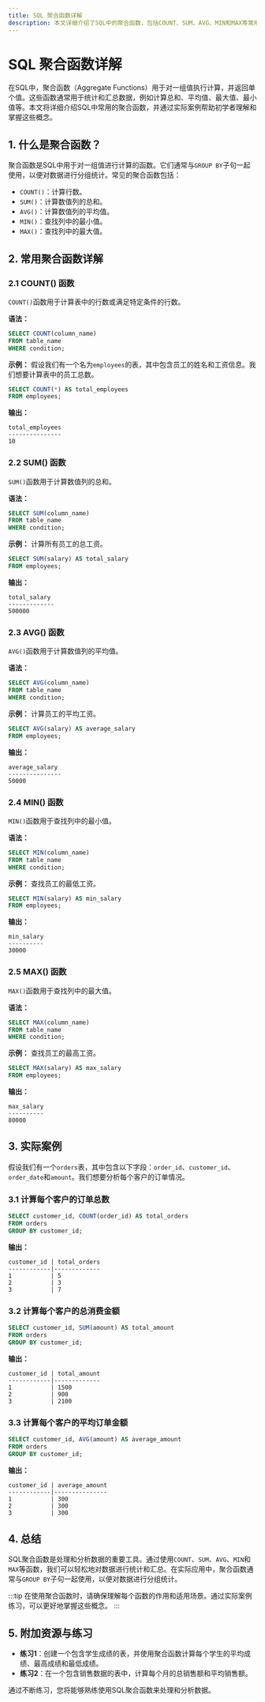```yaml
---
title: SQL 聚合函数详解
description: 本文详细介绍了SQL中的聚合函数，包括COUNT、SUM、AVG、MIN和MAX等常用函数的使用方法，并通过实际案例帮助初学者理解和掌握这些概念。
---
```


# SQL 聚合函数详解

在SQL中，聚合函数（Aggregate Functions）用于对一组值执行计算，并返回单个值。这些函数通常用于统计和汇总数据，例如计算总和、平均值、最大值、最小值等。本文将详细介绍SQL中常用的聚合函数，并通过实际案例帮助初学者理解和掌握这些概念。

## 1. 什么是聚合函数？

聚合函数是SQL中用于对一组值进行计算的函数。它们通常与`GROUP BY`子句一起使用，以便对数据进行分组统计。常见的聚合函数包括：

- `COUNT()`：计算行数。
- `SUM()`：计算数值列的总和。
- `AVG()`：计算数值列的平均值。
- `MIN()`：查找列中的最小值。
- `MAX()`：查找列中的最大值。

## 2. 常用聚合函数详解

### 2.1 COUNT() 函数

`COUNT()`函数用于计算表中的行数或满足特定条件的行数。

**语法：**
```sql
SELECT COUNT(column_name)
FROM table_name
WHERE condition;
```

**示例：**
假设我们有一个名为`employees`的表，其中包含员工的姓名和工资信息。我们想要计算表中的员工总数。

```sql
SELECT COUNT(*) AS total_employees
FROM employees;
```

**输出：**
```
total_employees
---------------
10
```

### 2.2 SUM() 函数

`SUM()`函数用于计算数值列的总和。

**语法：**
```sql
SELECT SUM(column_name)
FROM table_name
WHERE condition;
```

**示例：**
计算所有员工的总工资。

```sql
SELECT SUM(salary) AS total_salary
FROM employees;
```

**输出：**
```
total_salary
-------------
500000
```

### 2.3 AVG() 函数

`AVG()`函数用于计算数值列的平均值。

**语法：**
```sql
SELECT AVG(column_name)
FROM table_name
WHERE condition;
```

**示例：**
计算员工的平均工资。

```sql
SELECT AVG(salary) AS average_salary
FROM employees;
```

**输出：**
```
average_salary
---------------
50000
```

### 2.4 MIN() 函数

`MIN()`函数用于查找列中的最小值。

**语法：**
```sql
SELECT MIN(column_name)
FROM table_name
WHERE condition;
```

**示例：**
查找员工的最低工资。

```sql
SELECT MIN(salary) AS min_salary
FROM employees;
```

**输出：**
```
min_salary
----------
30000
```

### 2.5 MAX() 函数

`MAX()`函数用于查找列中的最大值。

**语法：**
```sql
SELECT MAX(column_name)
FROM table_name
WHERE condition;
```

**示例：**
查找员工的最高工资。

```sql
SELECT MAX(salary) AS max_salary
FROM employees;
```

**输出：**
```
max_salary
----------
80000
```

## 3. 实际案例

假设我们有一个`orders`表，其中包含以下字段：`order_id`、`customer_id`、`order_date`和`amount`。我们想要分析每个客户的订单情况。

### 3.1 计算每个客户的订单总数

```sql
SELECT customer_id, COUNT(order_id) AS total_orders
FROM orders
GROUP BY customer_id;
```

**输出：**
```
customer_id | total_orders
------------|-------------
1           | 5
2           | 3
3           | 7
```

### 3.2 计算每个客户的总消费金额

```sql
SELECT customer_id, SUM(amount) AS total_amount
FROM orders
GROUP BY customer_id;
```

**输出：**
```
customer_id | total_amount
------------|-------------
1           | 1500
2           | 900
3           | 2100
```

### 3.3 计算每个客户的平均订单金额

```sql
SELECT customer_id, AVG(amount) AS average_amount
FROM orders
GROUP BY customer_id;
```

**输出：**
```
customer_id | average_amount
------------|---------------
1           | 300
2           | 300
3           | 300
```

## 4. 总结

SQL聚合函数是处理和分析数据的重要工具。通过使用`COUNT`、`SUM`、`AVG`、`MIN`和`MAX`等函数，我们可以轻松地对数据进行统计和汇总。在实际应用中，聚合函数通常与`GROUP BY`子句一起使用，以便对数据进行分组统计。

:::tip
在使用聚合函数时，请确保理解每个函数的作用和适用场景。通过实际案例练习，可以更好地掌握这些概念。
:::

## 5. 附加资源与练习

- **练习1**：创建一个包含学生成绩的表，并使用聚合函数计算每个学生的平均成绩、最高成绩和最低成绩。
- **练习2**：在一个包含销售数据的表中，计算每个月的总销售额和平均销售额。

通过不断练习，您将能够熟练使用SQL聚合函数来处理和分析数据。
